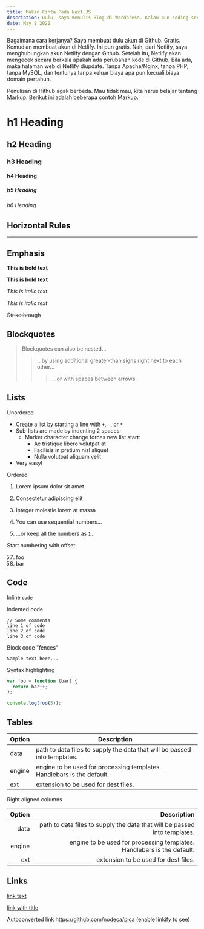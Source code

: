 ```yaml
---
title: Makin Cinta Pada Next.JS
description: Dulu, saya menulis Blog di Wordpress. Kalau pun coding sendiri, saya memakai PHP. Semua itu disimpan di web hosting yang tentunya berbayar. Akhirnya saya berkenalan dengan Netlify. Walau pun masih belum paham, tapi ada hal menarik yang membuatku antusias untuk mempelajarinya, yaitu dengan Netlify, saya tidak perlu keluar biaya sewa web hosting. Wow!
date: May 8 2021
---
```


Bagaimana cara kerjanya?
Saya membuat dulu akun di Github. Gratis. Kemudian membuat akun di Netlify. Ini pun gratis. Nah, dari Netlify, saya menghubungkan akun Netlify dengan Github. Setelah itu, Netlify akan mengecek secara berkala apakah ada perubahan kode di Github. Bila ada, maka halaman web di Netlify diupdate. Tanpa Apache/Nginx, tanpa PHP, tanpa MySQL, dan tentunya tanpa keluar biaya apa pun kecuali biaya domain pertahun.

Penulisan di Hithub agak berbeda. Mau tidak mau, kita harus belajar tentang Markup. Berikut ini adalah beberapa contoh Markup.

# h1 Heading

## h2 Heading

### h3 Heading

#### h4 Heading

##### h5 Heading

###### h6 Heading

## Horizontal Rules

---


## Emphasis

**This is bold text**

**This is bold text**

_This is italic text_

_This is italic text_

~~Strikethrough~~

## Blockquotes

> Blockquotes can also be nested...
>
> > ...by using additional greater-than signs right next to each other...
> >
> > > ...or with spaces between arrows.

## Lists

Unordered

- Create a list by starting a line with `+`, `-`, or `*`
- Sub-lists are made by indenting 2 spaces:
  - Marker character change forces new list start:
    - Ac tristique libero volutpat at
    * Facilisis in pretium nisl aliquet
    - Nulla volutpat aliquam velit
- Very easy!

Ordered

1. Lorem ipsum dolor sit amet
2. Consectetur adipiscing elit
3. Integer molestie lorem at massa

4. You can use sequential numbers...
5. ...or keep all the numbers as `1.`

Start numbering with offset:

57. foo
1. bar

## Code

Inline `code`

Indented code

    // Some comments
    line 1 of code
    line 2 of code
    line 3 of code

Block code "fences"

```
Sample text here...
```

Syntax highlighting

```js
var foo = function (bar) {
  return bar++;
};

console.log(foo(5));
```

## Tables

| Option | Description                                                               |
| ------ | ------------------------------------------------------------------------- |
| data   | path to data files to supply the data that will be passed into templates. |
| engine | engine to be used for processing templates. Handlebars is the default.    |
| ext    | extension to be used for dest files.                                      |

Right aligned columns

| Option |                                                               Description |
| -----: | ------------------------------------------------------------------------: |
|   data | path to data files to supply the data that will be passed into templates. |
| engine |    engine to be used for processing templates. Handlebars is the default. |
|    ext |                                      extension to be used for dest files. |

## Links

[link text](http://dev.nodeca.com)

[link with title](http://nodeca.github.io/pica/demo/ "title text!")

Autoconverted link https://github.com/nodeca/pica (enable linkify to see)
